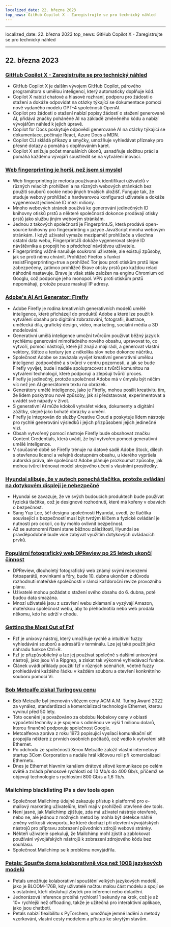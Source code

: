 ```yaml
---
localized_date: 22. března 2023
top_news: GitHub Copilot X - Zaregistrujte se pro technický náhled
---
```


---

localized_date: 22. března 2023
top_news: GitHub Copilot X - Zaregistrujte se pro technický náhled

---



<CallToAction />

<Steps>

## 22. března 2023

### [GitHub Copilot X - Zaregistrujte se pro technický náhled](https://github.blog/2023-03-22-github-copilot-x-the-ai-powered-developer-experience/?ref=hackernewsgpt.com)

- GitHub Copilot X je dalším vývojem GitHub Copilot, párového programátora s umělou inteligencí, který automaticky doplňuje kód.
- Copilot X nabízí chatové a hlasové rozhraní, podporu pro žádosti o stažení a dokáže odpovídat na otázky týkající se dokumentace pomocí nově vydaného modelu GPT-4 společnosti OpenAI.
- Copilot pro žádosti o stažení nabízí popisy žádostí o stažení generované AI, přidává značky poháněné AI na základě změněného kódu a nabízí vývojářům náhled k jejich úpravě.
- Copilot for Docs poskytuje odpovědi generované AI na otázky týkající se dokumentace, počínaje React, Azure Docs a MDN.
- Copilot CLI skládá příkazy a smyčky, umožňuje vyhledávat příznaky pro přesné dotazy a pomáhá s doplňováním karet.
- Copilot X snižuje počet manuálních úkonů, usnadňuje složitou práci a pomáhá každému vývojáři soustředit se na vytváření inovací.

### [Web fingerprinting je horší, než jsem si myslel](https://www.bitestring.com/posts/2023-03-19-web-fingerprinting-is-worse-than-I-thought.html?ref=hackernewsgpt.com)

- Web fingerprinting je metoda používaná k identifikaci uživatelů v různých relacích prohlížení a na různých webových stránkách bez použití souborů cookie nebo jiných trvalých úložišť. Funguje tak, že studuje webový prohlížeč a hardwarovou konfiguraci uživatele a dokáže vygenerovat jedinečné ID mezi miliony.
- Mnoho webových stránek používá ke generování jedinečných ID knihovny otisků prstů a některé společnosti dokonce prodávají otisky prstů jako službu jiným webovým stránkám.
- Jednou z takových společností je FingerprintJS, která prodává open-source knihovny pro fingerprinting v jazyce JavaScript mnoha webovým stránkám. I když uživatel vymaže mezipaměť prohlížeče a všechna ostatní data webu, FingerprintJS dokáže vygenerovat stejné ID návštěvníka a propojit ho s předchozí návštěvou uživatele.
- Fingerprinting vážně narušuje soukromí uživatele, ale existují způsoby, jak se proti němu chránit. Prohlížeč Firefox s funkcí resistFingerprinting=true a prohlížeč Tor jsou proti otiskům prstů lépe zabezpečeny, zatímco prohlížeč Brave otisky prstů pro každou relaci náhodně nastavuje. Brave je však stále založen na enginu Chromium od Googlu, což podporuje jeho monopol. VPN proti otiskům prstů nepomáhají, protože pouze maskují IP adresy.

### [Adobe's AI Art Generator: Firefly](https://www.adobe.com/sensei/generative-ai/firefly.html?ref=hackernewsgpt.com)

- Adobe Firefly je rodina kreativních generativních modelů umělé inteligence, které přicházejí do produktů Adobe a které lze použít k vytváření obsahu pro digitální zobrazování, fotografii, ilustrace, umělecká díla, grafický design, video, marketing, sociální média a 3D modelování.
- Generativní umělá inteligence umožní tvůrcům používat běžný jazyk k rychlému generování mimořádného nového obsahu, upravovat to, co vytvoří, pomocí nástrojů, které již znají a mají rádi, a generovat vlastní vektory, štětce a textury jen z několika slov nebo dokonce náčrtku.
- Společnost Adobe se zavázala vyvíjet kreativní generativní umělou inteligenci zodpovědně a s tvůrci v centru pozornosti, a jak se bude Firefly vyvíjet, bude i nadále spolupracovat s tvůrčí komunitou na vytváření technologií, které podporují a zlepšují tvůrčí proces.
- Firefly je jedinečný, protože společnost Adobe má v úmyslu být něčím víc než jen AI generátorem textu na obrázek.
- Generátory umělé inteligence, jako je Firefly, mohou posílit kreativitu tím, že lidem poskytnou nové způsoby, jak si představovat, experimentovat a uvádět své nápady v život.
- S generativní AI může kdokoli vytvářet videa, dokumenty a digitální zážitky, stejně jako bohaté obrázky a umění.
- Firefly je integrován do služby Creative Cloud a poskytuje lidem nástroje pro rychlé generování výsledků i jejich přizpůsobení jejich jedinečné vizi.
- Obsah vytvořený pomocí nástroje Firefly bude obsahovat značku Content Credentials, která uvádí, že byl vytvořen pomocí generativní umělé inteligence.
- V současné době se Firefly trénuje na datové sadě Adobe Stock, dílech s otevřenou licencí a veřejně dostupném obsahu, u kterého vypršela autorská práva, ale společnost Adobe plánuje prozkoumat způsoby, jak mohou tvůrci trénovat model strojového učení s vlastními prostředky.

### [Hyundai slibuje, že v autech ponechá tlačítka, protože ovládání na dotykovém displeji je nebezpečné](https://www.thedrive.com/news/hyundai-promises-to-keep-buttons-in-cars-because-touchscreen-controls-are-dangerous?ref=hackernewsgpt.com)

- Hyundai se zavazuje, že ve svých budoucích produktech bude používat fyzická tlačítka, což je designové rozhodnutí, které má kořeny v obavách o bezpečnost.
- Sang Yup Lee, šéf designu společnosti Hyundai, uvedl, že tlačítka související s bezpečností musí být tvrdým klíčem a fyzické ovládání je nutností pro cokoli, co by mohlo ovlivnit bezpečnost.
- Až se autonomní řízení stane běžnou záležitostí, Hyundai se pravděpodobně bude více zabývat využitím dotykových ovládacích prvků.

### [Populární fotografický web DPReview po 25 letech ukončí činnost](https://www.dpreview.com/news/5901145460/dpreview-com-to-close?ref=hackernewsgpt.com)

- DPReview, dlouholetý fotografický web známý svými recenzemi fotoaparátů, novinkami a fóry, bude 10. dubna ukončen z důvodu rozhodnutí mateřské společnosti v rámci každoroční revize provozního plánu.
- Uživatelé mohou požádat o stažení svého obsahu do 6. dubna, poté budou data smazána.
- Mnozí uživatelé jsou z uzavření webu zklamaní a vyzývají Amazon, mateřskou společnost webu, aby to přehodnotila nebo web prodala někomu, kdo ho udrží v chodu.

### [Getting the Most Out of Fzf](https://andrew-quinn.me/fzf/?ref=hackernewsgpt.com)

- Fzf je unixový nástroj, který umožňuje rychlé a intuitivní fuzzy vyhledávání souborů a adresářů v terminálu. Lze jej také použít jako náhradu funkce Ctrl+R.
- Fzf je přizpůsobitelný a lze jej používat společně s dalšími unixovými nástroji, jako jsou Vi a Ripgrep, a získat tak výkonné vyhledávací funkce.
- Článek uvádí příklady použití fzf v různých scénářích, včetně fuzzy prohledávání každého řádku v každém souboru a otevření konkrétního souboru pomocí Vi.

### [Bob Metcalfe získal Turingovu cenu](https://amturing.acm.org/?2023=&ref=hackernewsgpt.com)

- Bob Metcalfe byl jmenován vítězem ceny ACM A.M. Turing Award 2022 za vynález, standardizaci a komercializaci technologie Ethernet, kterou vyvinul před 50 lety.
- Toto ocenění je považováno za obdobu Nobelovy ceny v oblasti výpočetní techniky a je spojeno s odměnou ve výši 1 milionu dolarů, kterou finančně podporuje společnost Google.
- Metcalfeova zpráva z roku 1973 popisující vysílací komunikační síť propojila některé z prvních osobních počítačů, což vedlo k vytvoření sítě Ethernet.
- Po odchodu ze společnosti Xerox Metcalfe založil vlastní internetový startup 3Com Corporation a nadále hrál klíčovou roli při komercializaci Ethernetu.
- Dnes je Ethernet hlavním kanálem drátové síťové komunikace po celém světě a zvládá přenosové rychlosti od 10 Mb/s do 400 Gb/s, přičemž se objevují technologie s rychlostmi 800 Gb/s a 1,6 Tb/s.

### Mailchimp blacklisting IPs s dev tools open

- Společnost Mailchimp údajně zakazuje přístup k platformě pro e-mailový marketing uživatelům, kteří mají v prohlížeči otevřené dev tools.
- Není jasné, jak Mailchimp zjišťuje, zda má uživatel nástroje otevřené, nebo ne, ale jednou z možných metod by mohla být detekce náhlé změny velikosti viewportu, ke které dochází při otevření vývojářských nástrojů pro přípravu zobrazení původních zdrojů webové stránky.
- Někteří uživatelé spekulují, že Mailchimp mohl zjistit a zablokovat používání vývojářských nástrojů k zobrazení zdrojového kódu bez souhlasu.
- Společnost Mailchimp se k problému nevyjádřila.

### [Petals: Spusťte doma kolaborativně více než 100B jazykových modelů](https://petals.ml/?ref=hackernewsgpt.com)

- Petals umožňuje kolaborativní spouštění velkých jazykových modelů, jako je BLOOM-176B, kdy uživatelé načtou malou část modelu a spojí se s ostatními, kteří obsluhují zbytek pro inferenci nebo doladění.
- Jednorázová inference probíhá rychlostí 1 sekundy na krok, což je až 10× rychlejší než offloading, takže je užitečná pro interaktivní aplikace, jako jsou chatboti.
- Petals nabízí flexibilitu s PyTorchem, umožňuje jemné ladění a metody vzorkování, vlastní cesty modelem a přístup ke skrytým stavům.

</Steps>

